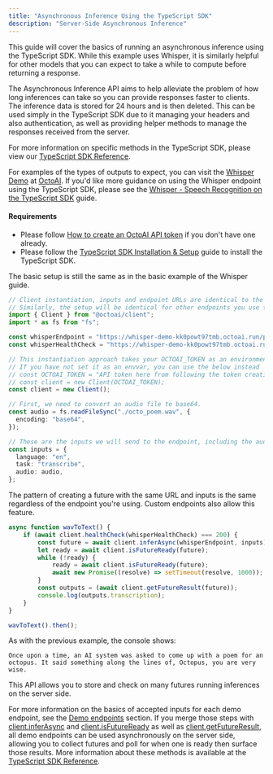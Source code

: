```yaml
---
title: "Asynchronous Inference Using the TypeScript SDK"
description: "Server-Side Asynchronous Inference"
---
```


This guide will cover the basics of running an asynchronous inference using the TypeScript SDK. While this example uses Whisper, it is similarly helpful for other models that you can expect to take a while to compute before returning a response.

The Asynchronous Inference API aims to help alleviate the problem of how long inferences can take so you can provide responses faster to clients. The inference data is stored for 24 hours and is then deleted. This can be used simply in the TypeScript SDK due to it managing your headers and also authentication, as well as providing helper methods to manage the responses received from the server.

For more information on specific methods in the TypeScript SDK, please view our [TypeScript SDK Reference](/docs/typescript-sdk-reference).

For examples of the types of outputs to expect, you can visit the [Whisper Demo](https://octoai.cloud/templates/whisper-demo) at [OctoAI](https://octoai.cloud/). If you'd like more guidance on using the Whisper endpoint using the TypeScript SDK, please see the [Whisper - Speech Recognition on the TypeScript SDK](/docs/whisper-speech-recognition-on-the-typescript-sdk) guide.

#### Requirements

* Please follow [How to create an OctoAI API token](/docs/how-to-create-an-octoai-access-token) if you don't have one already.
* Please follow the [TypeScript SDK Installation & Setup](/docs/typescript-sdk-installation-setup) guide to install the TypeScript SDK.

The basic setup is still the same as in the basic example of the Whisper guide.

```TypeScript TypeScript
// Client instantiation, inputs and endpoint URLs are identical to the previous Whisper Guide.
// Similarly, the setup will be identical for other endpoints you use this feature on as well.
import { Client } from "@octoai/client";
import * as fs from "fs";

const whisperEndpoint = "https://whisper-demo-kk0powt97tmb.octoai.run/predict";
const whisperHealthCheck = "https://whisper-demo-kk0powt97tmb.octoai.run/healthcheck";

// This instantiation approach takes your OCTOAI_TOKEN as an environment variable
// If you have not set it as an envvar, you can use the below instead
// const OCTOAI_TOKEN = "API token here from following the token creation guide";
// const client = new Client(OCTOAI_TOKEN);
const client = new Client();

// First, we need to convert an audio file to base64.
const audio = fs.readFileSync("./octo_poem.wav", {
  encoding: "base64",
});

// These are the inputs we will send to the endpoint, including the audio base64 string.
const inputs = {
  language: "en",
  task: "transcribe",
  audio: audio,
};

```

The pattern of creating a future with the same URL and inputs is the same regardless of the endpoint you're using. Custom endpoints also allow this feature.

```TypeScript TypeScript
async function wavToText() {
    if (await client.healthCheck(whisperHealthCheck) === 200) {
        const future = await client.inferAsync(whisperEndpoint, inputs);
        let ready = await client.isFutureReady(future);
        while (!ready) {
            ready = await client.isFutureReady(future);
            await new Promise((resolve) => setTimeout(resolve, 1000));
        }
        const outputs = (await client.getFutureResult(future));
        console.log(outputs.transcription);
    }
}

wavToText().then();
```

As with the previous example, the console shows:

`Once upon a time, an AI system was asked to come up with a poem for an octopus.
It said something along the lines of, Octopus, you are very wise.
`

This API allows you to store and check on many futures running inferences on the server side.

For more information on the basics of accepted inputs for each demo endpoint, see the [Demo endpoints](/docs/welcome-to-the-octoai-compute-service-copy) section. If you merge those steps with [client.inferAsync](https://octoml.github.io/octoai-typescript-sdk/classes/Client.html#inferAsync) and [client.isFutureReady](https://octoml.github.io/octoai-typescript-sdk/classes/Client.html#isFutureReady) as well as [client.getFutureResult](https://octoml.github.io/octoai-typescript-sdk/classes/Client.html#getFutureResult), all demo endpoints can be used asynchronously on the server side, allowing you to collect futures and poll for when one is ready then surface those results. More information about these methods is available at the [TypeScript SDK Reference](/docs/typescript-sdk-reference).